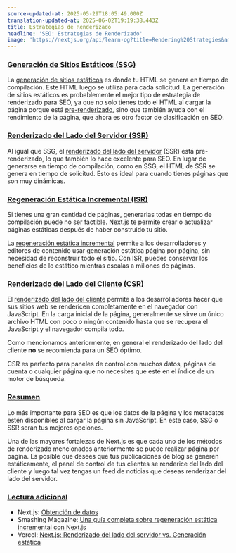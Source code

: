```yaml
---
source-updated-at: 2025-05-29T18:05:49.000Z
translation-updated-at: 2025-06-02T19:19:38.443Z
title: Estrategias de Renderizado
headline: 'SEO: Estrategias de Renderizado'
image: 'https://nextjs.org/api/learn-og?title=Rendering%20Strategies&amp;chapter=11'
---
```


### [Generación de Sitios Estáticos (SSG)](#static-site-generation-ssg)

La [generación de sitios estáticos](https://nextjs.org/docs/basic-features/pages#static-generation-recommended) es donde tu HTML se genera en tiempo de compilación. Este HTML luego se utiliza para cada solicitud. La generación de sitios estáticos es probablemente el mejor tipo de estrategia de renderizado para SEO, ya que no solo tienes todo el HTML al cargar la página porque está [pre-renderizado](https://nextjs.org/docs/basic-features/pages#pre-rendering), sino que también ayuda con el rendimiento de la página, que ahora es otro factor de clasificación en SEO.

### [Renderizado del Lado del Servidor (SSR)](#server-side-rendering-ssr)

Al igual que SSG, el [renderizado del lado del servidor](https://nextjs.org/docs/basic-features/pages#server-side-rendering) (SSR) está pre-renderizado, lo que también lo hace excelente para SEO. En lugar de generarse en tiempo de compilación, como en SSG, el HTML de SSR se genera en tiempo de solicitud. Esto es ideal para cuando tienes páginas que son muy dinámicas.

### [Regeneración Estática Incremental (ISR)](#incremental-static-regeneration-isr)

Si tienes una gran cantidad de páginas, generarlas todas en tiempo de compilación puede no ser factible. Next.js te permite crear o actualizar páginas estáticas después de haber construido tu sitio.

La [regeneración estática incremental](https://nextjs.org/docs/basic-features/data-fetching#incremental-static-regeneration) permite a los desarrolladores y editores de contenido usar generación estática página por página, sin necesidad de reconstruir todo el sitio. Con ISR, puedes conservar los beneficios de lo estático mientras escalas a millones de páginas.

### [Renderizado del Lado del Cliente (CSR)](#client-side-rendering-csr)

El [renderizado del lado del cliente](https://nextjs.org/docs/basic-features/data-fetching#fetching-data-on-the-client-side) permite a los desarrolladores hacer que sus sitios web se rendericen completamente en el navegador con JavaScript. En la carga inicial de la página, generalmente se sirve un único archivo HTML con poco o ningún contenido hasta que se recupera el JavaScript y el navegador compila todo.

Como mencionamos anteriormente, en general el renderizado del lado del cliente **no** se recomienda para un SEO óptimo.

CSR es perfecto para paneles de control con muchos datos, páginas de cuenta o cualquier página que no necesites que esté en el índice de un motor de búsqueda.

### [Resumen](#summary)

Lo más importante para SEO es que los datos de la página y los metadatos estén disponibles al cargar la página sin JavaScript. En este caso, SSG o SSR serán tus mejores opciones.

Una de las mayores fortalezas de Next.js es que cada uno de los métodos de renderizado mencionados anteriormente se puede realizar página por página. Es posible que desees que tus publicaciones de blog se generen estáticamente, el panel de control de tus clientes se renderice del lado del cliente y luego tal vez tengas un feed de noticias que deseas renderizar del lado del servidor.

### [Lectura adicional](#further-reading)

*   Next.js: [Obtención de datos](https://nextjs.org/docs/basic-features/data-fetching)
*   Smashing Magazine: [Una guía completa sobre regeneración estática incremental con Next.js](https://www.smashingmagazine.com/2021/04/incremental-static-regeneration-nextjs)
*   Vercel: [Next.js: Renderizado del lado del servidor vs. Generación estática](https://vercel.com/blog/nextjs-server-side-rendering-vs-static-generation)